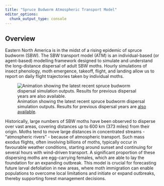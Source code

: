 ```yaml
---
title: "Spruce Budworm Atmospheric Transport Model"
editor_options: 
  chunk_output_type: console
---
```


## Overview

Eastern North America is in the midst of a rising epidemic of spruce budworm (SBW).
The SBW transport model (ATM) is an individual-based (or agent-based) modelling framework designed to simulate and understand the long-distance dispersal of adult SBW moths.
Hourly simulations of insect phenology, moth emergence, takeoff, flight, and landing allow us to report on daily flight trajectories taken by individual moths.

<!-- NOTE: use latest map here -->
![Animation showing the latest recent spruce budworm dispersal simulation outputs. Results for previous dispersal years are [also available](simulations-dispersal.qmd).](outputs/dispersal/2025/SBW_Flight_2025.gif)

Historically, large numbers of SBW moths have been observed to disperse over vast areas, covering distances up to 600 km (373 miles) from their origin.
Moths tend to move large distances in concentrated streams - "atmospheric rivers" - because of atmospheric transport.
Such mass exodus flights, often involving billions of moths, typically occur in favourable weather conditions, starting around sunset and continuing for several hours with wind-driven transport.
A significant proportion of these dispersing moths are egg-carrying females, which are able to lay the foundation for an expanding outbreak.
This model is crucial for forecasting future larval defoliation in new areas, where moth immigration can enable populations to overcome local limitations and initiate or expand outbreaks, thereby supporting forest management decisions.
